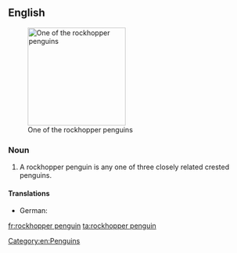==English==
{{wikipedia}}
[[Image:Eudyptes chrysocome.jpg|200px|thumb|right|One of the rockhopper penguins]]

===Noun===
{{en-noun|head=[[rockhopper]] [[penguin]]}}

# A rockhopper penguin is any one of three closely related crested penguins.

====Translations====
{{trans-top|crested penguin}}
* German: {{t+|de|Felsenpinguin|m}}
{{trans-mid}}
{{trans-bottom}}

[[Category:en:Penguins]]

[[fr:rockhopper penguin]]
[[ta:rockhopper penguin]]